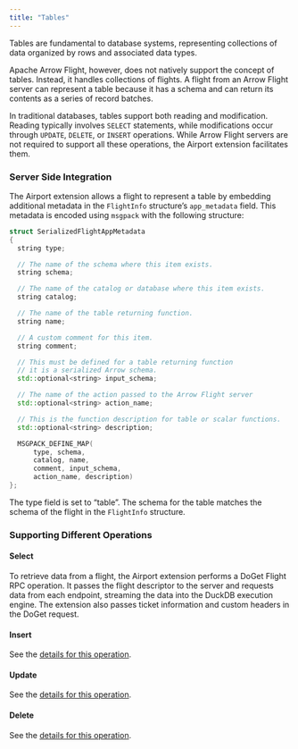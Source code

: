 ```yaml
---
title: "Tables"
---
```


Tables are fundamental to database systems, representing collections of data organized by rows and associated data types.

Apache Arrow Flight, however, does not natively support the concept of tables. Instead, it handles collections of flights. A flight from an Arrow Flight server can represent a table because it has a schema and can return its contents as a series of record batches.

In traditional databases, tables support both reading and modification. Reading typically involves `SELECT` statements, while modifications occur through `UPDATE`, `DELETE`, or `INSERT` operations. While Arrow Flight servers are not required to support all these operations, the Airport extension facilitates them.


### Server Side Integration


The Airport extension allows a flight to represent a table by embedding additional metadata in the `FlightInfo` structure’s `app_metadata` field. This metadata is encoded using `msgpack` with the following structure:

```c++
struct SerializedFlightAppMetadata
{
  string type;

  // The name of the schema where this item exists.
  string schema;

  // The name of the catalog or database where this item exists.
  string catalog;

  // The name of the table returning function.
  string name;

  // A custom comment for this item.
  string comment;

  // This must be defined for a table returning function
  // it is a serialized Arrow schema.
  std::optional<string> input_schema;

  // The name of the action passed to the Arrow Flight server
  std::optional<string> action_name;

  // This is the function description for table or scalar functions.
  std::optional<string> description;

  MSGPACK_DEFINE_MAP(
      type, schema,
      catalog, name,
      comment, input_schema,
      action_name, description)
};
```

The type field is set to "table". The schema for the table matches the schema of the flight in the `FlightInfo` structure.

### Supporting Different Operations

#### Select

To retrieve data from a flight, the Airport extension performs a DoGet Flight RPC operation. It passes the flight descriptor to the server and requests data from each endpoint, streaming the data into the DuckDB execution engine. The extension also passes ticket information and custom headers in the DoGet request.

#### Insert

See the [details for this operation](table_insert.qmd).

#### Update

See the [details for this operation](table_update.qmd).

#### Delete

See the [details for this operation](table_delete.qmd).



